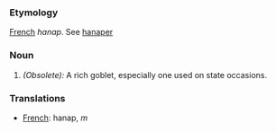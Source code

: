 ===Etymology===
[[French]] ''hanap''. See [[hanaper]]
===Noun===
#''(Obsolete):'' A rich goblet, especially one used on state occasions.
===Translations===
*[[French]]: hanap, ''m''